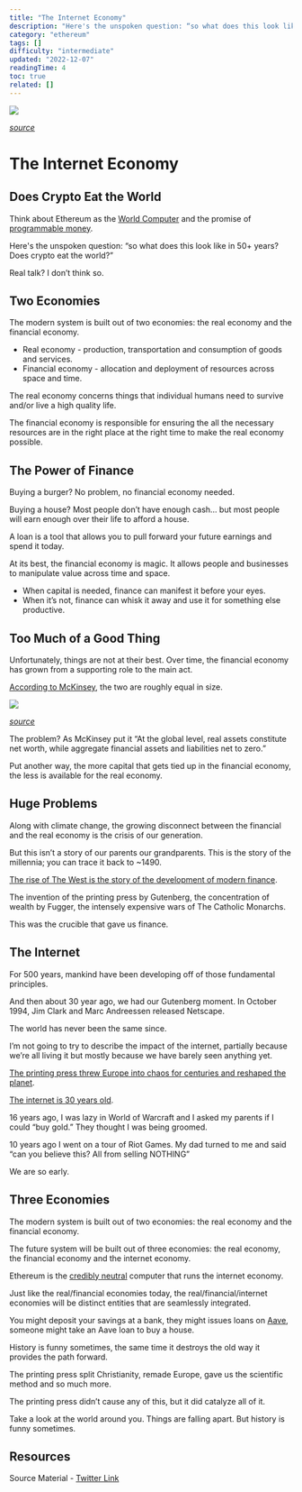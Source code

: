 ```yaml
---
title: "The Internet Economy"
description: "Here's the unspoken question: “so what does this look like in 50+ years? Does crypto eat the world?”"
category: "ethereum"
tags: []
difficulty: "intermediate"
updated: "2022-12-07"
readingTime: 4
toc: true
related: []
---
```


![](/images/internet-economy-banner.jpeg)

[*source*](https://www.e-spincorp.com/global-theme-and-feature-topics/digital-transformation/)

# The Internet Economy

## Does Crypto Eat the World

Think about Ethereum as the [World Computer](/ethereum/world-computer) and the promise of [programmable money](/ethereum/programmable-money).

Here's the unspoken question: “so what does this look like in 50+ years? Does crypto eat the world?”

Real talk? I don’t think so.

## Two Economies

The modern system is built out of two economies: the real economy and the financial economy.

*   Real economy - production, transportation and consumption of goods and services.
*   Financial economy - allocation and deployment of resources across space and time.

The real economy concerns things that individual humans need to survive and/or live a high quality life.

The financial economy is responsible for ensuring the all the necessary resources are in the right place at the right time to make the real economy possible.

## The Power of Finance

Buying a burger? No problem, no financial economy needed.

Buying a house? Most people don’t have enough cash… but most people will earn enough over their life to afford a house. 

A loan is a tool that allows you to pull forward your future earnings and spend it today.

At its best, the financial economy is magic. It allows people and businesses to manipulate value across time and space.

*   When capital is needed, finance can manifest it before your eyes. 
*   When it’s not, finance can whisk it away and use it for something else productive.

## Too Much of a Good Thing

Unfortunately, things are not at their best. Over time, the financial economy has grown from a supporting role to the main act.

[According to McKinsey](https://www.mckinsey.com/industries/financial-services/our-insights/the-rise-and-rise-of-the-global-balance-sheet-how-productively-are-we-using-our-wealth), the two are roughly equal in size.

![](/images/internet-economy-2.jpeg)

[*source*](https://www.mckinsey.com/industries/financial-services/our-insights/the-rise-and-rise-of-the-global-balance-sheet-how-productively-are-we-using-our-wealth)

The problem? As McKinsey put it “At the global level, real assets constitute net worth, while aggregate financial assets and liabilities net to zero.”

Put another way, the more capital that gets tied up in the financial economy, the less is available for the real economy.

## Huge Problems

Along with climate change, the growing disconnect between the financial and the real economy is the crisis of our generation.

But this isn’t a story of our parents our grandparents. This is the story of the millennia; you can trace it back to ~1490.

[The rise of The West is the story of the development of modern finance](/background/history-finance).

The invention of the printing press by Gutenberg, the concentration of wealth by Fugger, the intensely expensive wars of The Catholic Monarchs.

This was the crucible that gave us finance.

## The Internet

For 500 years, mankind have been developing off of those fundamental principles.

And then about 30 year ago, we had our Gutenberg moment. In October 1994, Jim Clark and Marc Andreessen released Netscape.

The world has never been the same since.

I’m not going to try to describe the impact of the internet, partially because we’re all living it but mostly because we have barely seen anything yet.

[The printing press threw Europe into chaos for centuries and reshaped the planet](/background/printing-press).

[The internet is 30 years old](/background/dot-com).

16 years ago, I was lazy in World of Warcraft and I asked my parents if I could “buy gold.” They thought I was being groomed.

10 years ago I went on a tour of Riot Games. My dad turned to me and said “can you believe this? All from selling NOTHING”

We are so early.

## Three Economies

The modern system is built out of two economies: the real economy and the financial economy.

The future system will be built out of three economies: the real economy, the financial economy and the internet economy.

Ethereum is the [credibly neutral](/concepts/credible-neutrality) computer that runs the internet economy.

Just like the real/financial economies today, the real/financial/internet economies will be distinct entities that are seamlessly integrated.

You might deposit your savings at a bank, they might issues loans on [Aave](https://aave.com/), someone might take an Aave loan to buy a house.

History is funny sometimes, the same time it destroys the old way it provides the path forward.

The printing press split Christianity, remade Europe, gave us the scientific method and so much more.

The printing press didn’t cause any of this, but it did catalyze all of it.

Take a look at the world around you. Things are falling apart. But history is funny sometimes.

## Resources

Source Material - [Twitter Link](https://twitter.com/logarithmicrex/status/1545489109048733696)


